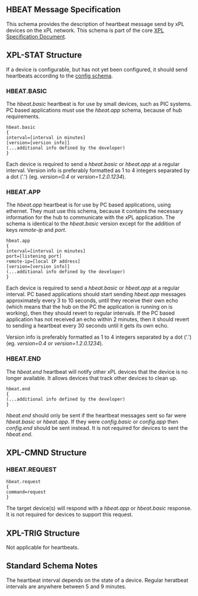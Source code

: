 == HBEAT Message Specification ==

This schema provides the description of heartbeat message send by xPL devices on the xPL network. This schema is part of the core [[../xPL Core Protocol.mediawiki|XPL Specification Document]].

== XPL-STAT Structure ==
If a device is configurable, but has not yet been configured, it should send heartbeats according to the [[Schema_-_CONFIG|config schema]].
=== HBEAT.BASIC ===
The ''hbeat.basic'' heartbeat is for use by small devices, such as PIC systems. PC based applications must use the ''hbeat.app'' schema, because of hub requirements.

 hbeat.basic
 {
 interval=[interval in minutes]
 [version=[version info]]
 (...additional info defined by the developer)
 }
Each device is required to send a ''hbeat.basic'' or ''hbeat.app'' at a regular interval. Version info is preferably formatted as 1 to 4 integers separated by a dot ('.') (eg. ''version=0.4'' or ''version=1.2.0.1234'').

=== HBEAT.APP ===

The ''hbeat.app'' heartbeat is for use by PC based applications, using ethernet. They must use this schema, because it contains the necessary information for the hub to communicate with the xPL application.
The schema is identical to the ''hbeat.basic'' version except for the addition of keys ''remote-ip'' and ''port''.

 hbeat.app
 {
 interval=[interval in minutes]
 port=[listening port]
 remote-ip=[local IP address]
 [version=[version info]]
 (...additional info defined by the developer)
 }
Each device is required to send a ''hbeat.basic'' or ''hbeat.app'' at a regular interval.
PC based applications should start sending ''hbeat.app'' messages approximately every 3 to 10 seconds, until they receive their own echo (which means that the hub on the PC the application is running on is working), then they should revert to regular intervals.
If the PC based application has not received an echo within 2 minutes, then it should revert to sending a heartbeat every 30 seconds until it gets its own echo.

Version info is preferably formatted as 1 to 4 integers separated by a dot ('.') (eg. ''version=0.4'' or ''version=1.2.0.1234'').

=== HBEAT.END ===

The ''hbeat.end'' heartbeat will notify other xPL devices that the device is no longer available. It allows devices that track other devices to clean up.

 hbeat.end
 {
 (...additional info defined by the developer)
 }
''hbeat.end'' should only be sent if the heartbeat messages sent so far were ''hbeat.basic'' or ''hbeat.app''. If they were ''config.basic'' or ''config.app'' then ''config.end'' should be sent instead.
It is not required for devices to sent the ''hbeat.end''.

== XPL-CMND Structure ==

=== HBEAT.REQUEST ===

 hbeat.request
 {
 command=request
 }

The target device(s) will respond with a ''hbeat.app'' or ''hbeat.basic'' response. It is not required for devices to support this request. 

== XPL-TRIG Structure ==
Not applicable for heartbeats.

== Standard Schema Notes ==
The heartbeat interval depends on the state of a device. Regular heratbeat intervals are anywhere between 5 and 9 minutes.
